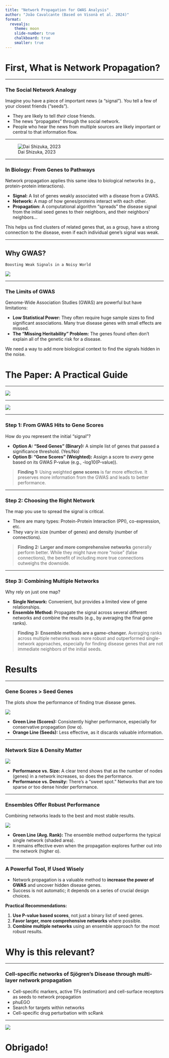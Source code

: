```yaml
---
title: "Network Propagation for GWAS Analysis"
author: "João Cavalcante (Based on Visonà et al. 2024)"
format: 
  revealjs:
    theme: moon
    slide-number: true
    chalkboard: true
    smaller: true
---
```


# First, What is Network Propagation?

---

### The Social Network Analogy

Imagine you have a piece of important news (a "signal"). You tell a few of your closest friends ("seeds").

* They are likely to tell *their* close friends.
* The news "propagates" through the social network.
* People who hear the news from multiple sources are likely important or central to that information flow.

---

![Dai Shizuka, 2023](https://dshizuka.github.io/networkanalysis/assets/images/sample_diffusion2.gif){fig-align="center"}

---

### In Biology: From Genes to Pathways

Network propagation applies this same idea to biological networks (e.g., protein-protein interactions).

* **Signal:** A list of genes weakly associated with a disease from a GWAS.
* **Network:** A map of how genes/proteins interact with each other.
* **Propagation:** A computational algorithm "spreads" the disease signal from the initial seed genes to their neighbors, and their neighbors' neighbors...

This helps us find clusters of related genes that, as a group, have a strong connection to the disease, even if each individual gene's signal was weak.

---

## Why GWAS?

`Boosting Weak Signals in a Noisy World`

![](https://i.imgur.com/k8VPKz5.jpeg){fig-align="center"}

---

### The Limits of GWAS

Genome-Wide Association Studies (GWAS) are powerful but have limitations:

* **Low Statistical Power:** They often require huge sample sizes to find significant associations. Many true disease genes with small effects are missed.
* **The "Missing Heritability" Problem:** The genes found often don't explain all of the genetic risk for a disease.

We need a way to add more biological context to find the signals hidden in the noise.

# The Paper: A Practical Guide

---

![](https://i.imgur.com/IpaAznZ.png){fig-align="center"}

---

![](https://i.imgur.com/boQ9VFM.png){fig-align="center"}

---

### Step 1: From GWAS Hits to Gene Scores

How do you represent the initial "signal"?

* **Option A: "Seed Genes" (Binary):** A simple list of genes that passed a significance threshold. (Yes/No)
* **Option B: "Gene Scores" (Weighted):** Assign a score to *every* gene based on its GWAS P-value (e.g., -log10(P-value)).

> **Finding 1:** Using weighted **gene scores** is far more effective. It preserves more information from the GWAS and leads to better performance.

---

### Step 2: Choosing the Right Network

The map you use to spread the signal is critical.

* There are many types: Protein-Protein Interaction (PPI), co-expression, etc.
* They vary in size (number of genes) and density (number of connections).

> **Finding 2:** **Larger and more comprehensive networks** generally perform better. While they might have more "noise" (false connections), the benefit of including more true connections outweighs the downside.

---

### Step 3: Combining Multiple Networks

Why rely on just one map?

* **Single Network:** Convenient, but provides a limited view of gene relationships.
* **Ensemble Method:** Propagate the signal across several different networks and combine the results (e.g., by averaging the final gene ranks).

> **Finding 3:** **Ensemble methods are a game-changer.** Averaging ranks across multiple networks was more robust and outperformed single-network approaches, especially for finding disease genes that are not immediate neighbors of the initial seeds.

# Results

---

### Gene Scores > Seed Genes

The plots show the performance of finding true disease genes.

![](https://oup.silverchair-cdn.com/oup/backfile/Content_public/Journal/bib/25/2/10.1093_bib_bbae014/1/bbae014f2.jpeg?Expires=1758650780&Signature=BeaREPx2EpzrMsmc948Zdo8Y1wfb1ZSzoa5r6TGfAPrXmjEAmSpBVwtAQp-IPV8JBRRKwSnoqSR4oVYWMtpSrZbGJ5cpNzUbKho5iSlvQOagepZC2B4ozWkdOnrjhE819Cr262zp~UmM5kXjbxXgR-AnMEkB0KRm4JMuITPCAiv37Sb4ERtEXcwAevUR1uIzf1dcxJ4fjxTDeMqMh1kYstaYOvAkgCnvSsTzpuITgS8NB0W0qaW6NslWIY1aAYjeh0LqonaDTZON1XzGhO7l-PCNn7kyv2S~czBjvzs1aNoj01S0dRSpEro2BYTth9qv7FJ5mZZb3RG9DLP6KPMMLQ__&Key-Pair-Id=APKAIE5G5CRDK6RD3PGA){fig-align="center"}

* **Green Line (Scores):** Consistently higher performance, especially for conservative propagation (low α).
* **Orange Line (Seeds):** Less effective, as it discards valuable information.

---

### Network Size & Density Matter

![](https://oup.silverchair-cdn.com/oup/backfile/Content_public/Journal/bib/25/2/10.1093_bib_bbae014/1/bbae014f3.jpeg?Expires=1758650864&Signature=RTK3o8~HK0rTxtqFy1ZAFp1LHkEFadyaQldCrMay2kfU~0nQAk76UJN4Ud-K680V5pFRQTGRQzSa-s~CLsso4y3AsDdOtdyOPaeCXe6MPmj1-9JiYGqL21jyx1noZRhvPTGkLiUNXQuklMmjR7U77N9RJjVMgc7tntk~MtC1Y-NG293jOaJRHRlt6e08j6TdJE7TVIqoQDB0slcqHGeixAqs1MZagJrQ~PWS9ogXtqW5-OQdBPYIXd3NVI3iu~l~X3N8WklosavxR2~ysHDaPogoZAs0K0wpgmq-Tt2SyZ5KBIAb2hBSlUjHOh8Z9xzm76LqiygLy0ntsr2GAJyioA__&Key-Pair-Id=APKAIE5G5CRDK6RD3PGA){fig-align="center"}

* **Performance vs. Size:** A clear trend shows that as the number of nodes (genes) in a network increases, so does the performance.
* **Performance vs. Density:** There's a "sweet spot." Networks that are too sparse *or* too dense hinder performance.

---

### Ensembles Offer Robust Performance

Combining networks leads to the best and most stable results.

![](https://oup.silverchair-cdn.com/oup/backfile/Content_public/Journal/bib/25/2/10.1093_bib_bbae014/1/bbae014f4.jpeg?Expires=1758650731&Signature=iVE3ulRO38R76ROROZE5-rWh0MLROtk80TE7DHijosArw1EICnCV8aONB1svOBR~p2bh5XW48iSy5aA5ohBixo5dkquw2TKEGed4pD89CJm5-6P~dz-ykeNnv6OSJL32Kn1pqdLm3U-wNEzDHYun3v-x2pO5b7hpys3PzGFuwJErA3pQloayWEYk7PmqXz9RQQeAF-mLtWl7wyTOaMA17h7vaNVBDrTXj4omqaHDz8~zXH-BnPOnBdw08mmQh5sL~0cHI8il69DxT3SSwDNFTNUujxU2E0VD3xovxefakZF1Z7CKDrpDaSvQPA7x2rPACz1n7XG8HsXrnGgh5TdLCA__&Key-Pair-Id=APKAIE5G5CRDK6RD3PGA){fig-align="center"}

* **Green Line (Avg. Rank):** The ensemble method outperforms the typical single network (shaded area).
* It remains effective even when the propagation explores further out into the network (higher α).

---

### A Powerful Tool, If Used Wisely

* Network propagation is a valuable method to **increase the power of GWAS** and uncover hidden disease genes.
* Success is not automatic; it depends on a series of crucial design choices.

**Practical Recommendations:**

1.  **Use P-value based scores**, not just a binary list of seed genes.
2.  **Favor larger, more comprehensive networks** where possible.
3.  **Combine multiple networks** using an ensemble approach for the most robust results.

# Why is this relevant?

---

### Cell-specific networks of Sjögren’s Disease through multi-layer network propagation

-   Cell-specific markers, active TFs (estimation) and cell-surface receptors as seeds to network propagation
-   phuEGO
-   Search for targets within networks
-   Cell-specific drug perturbation with scRank

---

![](https://i.imgur.com/SNMLIck.png){fig-align="center"}

# Obrigado!
